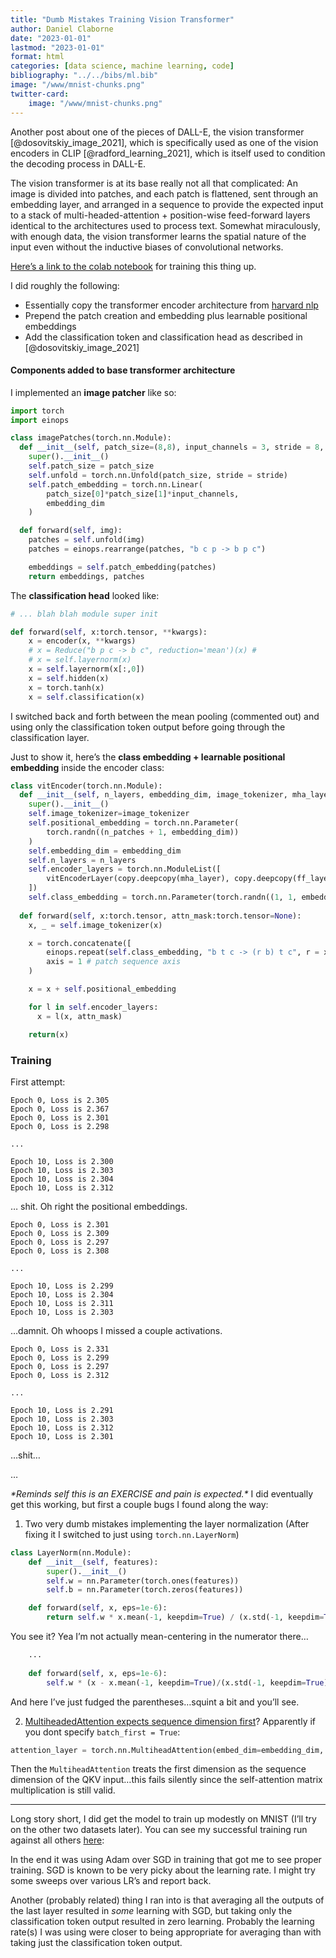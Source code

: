 ```yaml
---
title: "Dumb Mistakes Training Vision Transformer"
author: Daniel Claborne
date: "2023-01-01"
lastmod: "2023-01-01"
format: html
categories: [data science, machine learning, code]
bibliography: "../../bibs/ml.bib"
image: "/www/mnist-chunks.png"
twitter-card:
    image: "/www/mnist-chunks.png"
---
```


Another post about one of the pieces of DALL-E, the vision transformer [@dosovitskiy_image_2021], which is specifically used as one of the vision encoders in CLIP [@radford_learning_2021], which is itself used to condition the decoding process in DALL-E.    

The vision transformer is at its base really not all that complicated:  An image is divided into patches, and each patch is flattened, sent through an embedding layer, and arranged in a sequence to provide the expected input to a stack of multi-headed-attention + position-wise feed-forward layers identical to the architectures used to process text.  Somewhat miraculously, with enough data, the vision transformer learns the spatial nature of the input even without the inductive biases of convolutional networks.

[Here's a link to the colab notebook](https://colab.research.google.com/drive/1NJtxHBZxyT8O3wq4HpERUnczLGK0yOdw?usp=sharing) for training this thing up.

I did roughly the following:

- Essentially copy the transformer encoder architecture from [harvard nlp](https://nlp.seas.harvard.edu/2018/04/03/attention.html#encoder)
- Prepend the patch creation and embedding plus learnable positional embeddings
- Add the classification token and classification head as described in [@dosovitskiy_image_2021]

#### Components added to base transformer architecture

I implemented an **image patcher** like so:

```python
import torch
import einops

class imagePatches(torch.nn.Module):
  def __init__(self, patch_size=(8,8), input_channels = 3, stride = 8, embedding_dim=768):
    super().__init__()
    self.patch_size = patch_size
    self.unfold = torch.nn.Unfold(patch_size, stride = stride)
    self.patch_embedding = torch.nn.Linear(
        patch_size[0]*patch_size[1]*input_channels, 
        embedding_dim
    )

  def forward(self, img):
    patches = self.unfold(img)
    patches = einops.rearrange(patches, "b c p -> b p c")

    embeddings = self.patch_embedding(patches)
    return embeddings, patches
```

The **classification head** looked like:

```python
# ... blah blah module super init

def forward(self, x:torch.tensor, **kwargs):
    x = encoder(x, **kwargs)
    # x = Reduce("b p c -> b c", reduction='mean')(x) #
    # x = self.layernorm(x)
    x = self.layernorm(x[:,0])
    x = self.hidden(x)
    x = torch.tanh(x)
    x = self.classification(x)
```

I switched back and forth between the mean pooling (commented out) and using only the classification token output before going through the classification layer.

Just to show it, here's the **class embedding + learnable positional embedding** inside the encoder class:

```python
class vitEncoder(torch.nn.Module):
  def __init__(self, n_layers, embedding_dim, image_tokenizer, mha_layer, ff_layer, n_patches):
    super().__init__()
    self.image_tokenizer=image_tokenizer
    self.positional_embedding = torch.nn.Parameter(
        torch.randn((n_patches + 1, embedding_dim))
    )
    self.embedding_dim = embedding_dim
    self.n_layers = n_layers
    self.encoder_layers = torch.nn.ModuleList([
        vitEncoderLayer(copy.deepcopy(mha_layer), copy.deepcopy(ff_layer)) for _ in range(n_layers)
    ])
    self.class_embedding = torch.nn.Parameter(torch.randn((1, 1, embedding_dim)))
    
  def forward(self, x:torch.tensor, attn_mask:torch.tensor=None):
    x, _ = self.image_tokenizer(x)

    x = torch.concatenate([
        einops.repeat(self.class_embedding, "b t c -> (r b) t c", r = x.shape[0]), x], 
        axis = 1 # patch sequence axis
    )

    x = x + self.positional_embedding

    for l in self.encoder_layers:
      x = l(x, attn_mask)

    return(x)
```

### Training

First attempt:

```
Epoch 0, Loss is 2.305
Epoch 0, Loss is 2.367
Epoch 0, Loss is 2.301
Epoch 0, Loss is 2.298

...

Epoch 10, Loss is 2.300
Epoch 10, Loss is 2.303
Epoch 10, Loss is 2.304
Epoch 10, Loss is 2.312
```

... shit.  Oh right the positional embeddings.

```
Epoch 0, Loss is 2.301
Epoch 0, Loss is 2.309
Epoch 0, Loss is 2.297
Epoch 0, Loss is 2.308

...

Epoch 10, Loss is 2.299
Epoch 10, Loss is 2.304
Epoch 10, Loss is 2.311
Epoch 10, Loss is 2.303
```

...damnit.  Oh whoops I missed a couple activations.

```
Epoch 0, Loss is 2.331
Epoch 0, Loss is 2.299
Epoch 0, Loss is 2.297
Epoch 0, Loss is 2.312

...

Epoch 10, Loss is 2.291
Epoch 10, Loss is 2.303
Epoch 10, Loss is 2.312
Epoch 10, Loss is 2.301
```

...shit...

...

*\*Reminds self this is an EXERCISE and pain is expected.\**  I did eventually get this working, but first a couple bugs I found along the way:

1.  Two very dumb mistakes implementing the layer normalization (After fixing it I switched to just using `torch.nn.LayerNorm`)

```python
class LayerNorm(nn.Module):
    def __init__(self, features):
        super().__init__()
        self.w = nn.Parameter(torch.ones(features))
        self.b = nn.Parameter(torch.zeros(features))

    def forward(self, x, eps=1e-6):
        return self.w * x.mean(-1, keepdim=True) / (x.std(-1, keepdim=True) + eps) + self.b
```

You see it?  Yea I'm not actually mean-centering in the numerator there...

```python
    ...
    
    def forward(self, x, eps=1e-6):
        self.w * (x - x.mean(-1, keepdim=True)/(x.std(-1, keepdim=True) + eps)) + self.b
```

And here I've just fudged the parentheses...squint a bit and you'll see.

2.  [MultiheadedAttention expects sequence dimension first](https://pytorch.org/docs/stable/generated/torch.nn.MultiheadAttention.html)?  Apparently if you dont specify `batch_first = True`: 

```python
attention_layer = torch.nn.MultiheadAttention(embed_dim=embedding_dim, num_heads=n_head, batch_first = True)
```

Then the `MultiheadAttention` treats the first dimension as the sequence dimension of the QKV input...this fails silently since the self-attention matrix multiplication is still valid.

****

Long story short, I did get the model to train up modestly on MNIST (I'll try on the other two datasets later).  You can see my successful training run against all others [here](https://wandb.ai/clabornd/vit-encoder?workspace=user-clabornd):

In the end it was using Adam over SGD in training that got me to see proper training.  SGD is known to be very picky about the learning rate.  I might try some sweeps over various LR's and report back.

Another (probably related) thing I ran into is that averaging all the outputs of the last layer resulted in *some* learning with SGD, but taking only the classification token output resulted in zero learning.  Probably the learning rate(s) I was using were closer to being appropriate for averaging than with taking just the classification token output.
